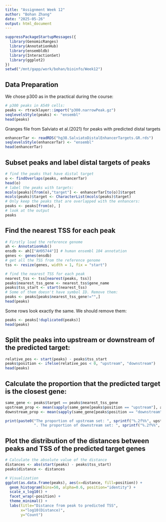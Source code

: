 ```yaml
---
title: "Assignment Week 12"
author: "Bohan Zhang"
date: "2025-05-26"
output: html_document
---
```


```r
suppressPackageStartupMessages({
  library(GenomicRanges)
  library(AnnotationHub)
  library(ensembldb)
  library(InteractionSet)
  library(ggplot2)
})
setwd("/mnt/gapp/work/bohan/bioinfo/Week12")
```

## Data Preparation 

We chose p300 as in the practical during the course:

```r
# p300 peaks in A549 cells:
peaks <- rtracklayer::import("p300.narrowPeak.gz")
seqlevelsStyle(peaks) <- "ensembl"
head(peaks)
```

Granges file from Salviato et al.(2021) for peaks with predicted distal targets

```r
enhancerTar <- readRDS("hg38.SalviatoDistalEnhancerTargets.GR.rds")
seqlevelsStyle(enhancerTar) <- "ensembl"
head(enhancerTar)
```

## Subset peaks and label distal targets of peaks

```r
# find the peaks that have distal target
o <- findOverlaps(peaks, enhancerTar)
head(o)
# label the peaks with targets:
mcols(peaks)[from(o),"target"] <- enhancerTar[to(o)]$target
mcols(peaks)$target <- CharacterList(mcols(peaks)$target)
# Only keep the peaks that are overlapped with the enhancers:
peaks <- peaks[from(o), ]
# look at the output
peaks
```

## Find the nearest TSS for each peak

```r
# Firstly load the reference genome
ah <- AnnotationHub()
ensdb <- ah[["AH95744"]] # human ensembl 104 annotation
genes <- genes(ensdb)
# get all the TSS from the reference genome
tss <- resize(genes, width = 1, fix = "start")

# find the nearest TSS for each peak
nearest_tss <- tss[nearest(peaks, tss)]
peaks$nearest_tss_gene <- nearest_tss$gene_name
peaks$tss_start <- start(nearest_tss)
# Some of them doesn't have symbol ID. Remove them:
peaks <- peaks[peaks$nearest_tss_gene!="",]
head(peaks)
```

Some rows look exactly the same. We should remove them:

```r
peaks <- peaks[!duplicated(peaks)]
head(peaks)
```

## Split the peaks into upstream or downstream of the predicted target:

```r
relative_pos <- start(peaks) - peaks$tss_start
peaks$position <- ifelse(relative_pos < 0, "upstream", "downstream")
head(peaks)
```

## Calculate the proportion that the predicted target is the closest gene:

```r
same_gene <- peaks$target == peaks$nearest_tss_gene
upstream_prop <- mean(sapply(same_gene[peaks$position == "upstream"], any))
downstream_prop <- mean(sapply(same_gene[peaks$position == "downstream"], any))

print(paste0("The proportion of upstream set: ", sprintf("%.2f%%", upstream_prop * 100), 
             ". The proportion of downstream set: ", sprintf("%.2f%%", downstream_prop * 100)))

```

## Plot the distribution of the distances between peaks and TSS of the predicted target genes

```r
# Calculate the absolute value of the distance
distances <- abs(start(peaks) - peaks$tss_start)
peaks$distance <- distances

# Visualization
ggplot(as.data.frame(peaks), aes(x=distance, fill=position)) +
  geom_histogram(bins=50, alpha=0.6, position="identity") +
  scale_x_log10() +
  facet_wrap(~position) +
  theme_minimal() +
  labs(title="Distance from peak to predicted TSS",
       x="log10(Distance)",
       y="Count")
```








